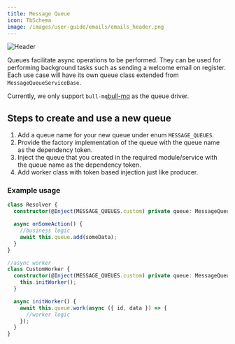 ```yaml
---
title: Message Queue
icon: TbSchema
image: /images/user-guide/emails/emails_header.png
---
```

<Frame>
  <img src="/images/user-guide/emails/emails_header.png" alt="Header" />
</Frame>

Queues facilitate async operations to be performed. They can be used for performing background tasks such as sending a welcome email on register.
Each use case will have its own queue class extended from `MessageQueueServiceBase`.

Currently, we only support `bull-mq`[bull-mq](https://bullmq.io/) as the queue driver.

## Steps to create and use a new queue

1. Add a queue name for your new queue under enum `MESSAGE_QUEUES`.
2. Provide the factory implementation of the queue with the queue name as the dependency token.
3. Inject the queue that you created in the required module/service with the queue name as the dependency token.
4. Add worker class with token based injection just like producer.

### Example usage
```ts
class Resolver {
  constructor(@Inject(MESSAGE_QUEUES.custom) private queue: MessageQueueService) {}

  async onSomeAction() {
    //business logic
    await this.queue.add(someData);
  }
}

//async worker
class CustomWorker {
  constructor(@Inject(MESSAGE_QUEUES.custom) private queue: MessageQueueService) {
    this.initWorker();
  }

  async initWorker() {
    await this.queue.work(async ({ id, data }) => {
      //worker logic
    });
  }
}
```


